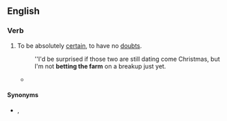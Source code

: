 ==English==

===Verb===
{{head|en|verb|head=[[bet]] [[the]] [[farm]]}}

# {{lb|en|idiomatic}} To be absolutely [[certain]], to have no [[doubt]]s.
#: ''I'd be surprised if those two are still dating come Christmas, but I'm not '''betting the farm''' on a breakup just yet.
#* {{quote-journal|author=Owen Gibson|title=Is the unthinkable happening – are people finally switching the football off?|url=https://www.theguardian.com/football/2016/oct/24/sky-sports-bt-sport-people-switching-football-off|newspaper={{w|The Guardian}}|city=London|date=24 October 2016|passage=Since Rupert Murdoch famously '''bet the farm''' on Premier League football to rescue Sky TV in 1991, it has been the catnip that has underpinned subscriber loyalty and, even in a far more complicated media landscape, is seen as so vital as to be worth almost any price.}}

====Synonyms====
* {{l|en|bet one's bottom dollar}}, {{l|en|bet one's boots}}